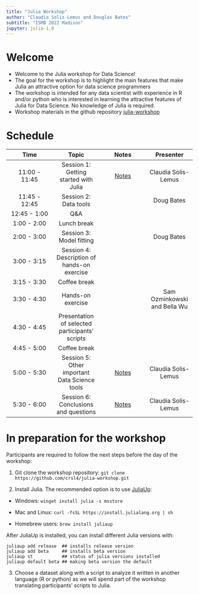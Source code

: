 ```yaml
---
title: "Julia Workshop"
author: "Claudia Solis-Lemus and Douglas Bates"
subtitle: "ISMB 2022 Madison"
jupyter: julia-1.8
---
```


# Welcome

- Welcome to the Julia workshop for Data Science!
- The goal for the workshop is to highlight the main features that make Julia an attractive option for data science programmers
- The workshop is intended for any data scientist with experience in R and/or python who is interested in learning the attractive features of Julia for Data Science. No knowledge of Julia is required.
- Workshop materials in the github repository [julia-workshop](https://github.com/crsl4/julia-workshop)

# Schedule

| Time | Topic | Notes | Presenter |
| :---: | :---: | :---: | :---: |
| 11:00 - 11:45 | Session 1: Getting started with Julia | [Notes](session1-get-started.qmd) | Claudia Solis-Lemus |
| 11:45 - 12:45 | Session 2: Data tools | | Doug Bates |
| 12:45 - 1:00 | Q&A | | |
| 1:00 - 2:00 | Lunch break | | |
| 2:00 - 3:00 | Session 3: Model fitting | | Doug Bates |
| 3:00 - 3:15 | Session 4: Description of hands-on exercise | | |
| 3:15 - 3:30 | Coffee break | | |
| 3:30 - 4:30 | Hands-on exercise | | Sam Ozminkowski and Bella Wu |
| 4:30 - 4:45 | Presentation of selected participants' scripts | | |
| 4:45 - 5:00 | Coffee break | | |
| 5:00 - 5:30 | Session 5: Other important Data Science tools | [Notes](session5-other-tools.qmd) | Claudia Solis-Lemus |
| 5:30 - 6:00 | Session 6: Conclusions and questions | [Notes](session6-conclusions.qmd) | Claudia Solis-Lemus |


# In preparation for the workshop

Participants are required to follow the next steps before the day of the workshop:

1. Git clone the workshop repository: `git clone https://github.com/crsl4/julia-workshop.git`

2. Install Julia. The recommended option is to use [JuliaUp](https://github.com/JuliaLang/juliaup):

- Windows: `winget install julia -s msstore`

- Mac and Linux: `curl -fsSL https://install.julialang.org | sh`

- Homebrew users: `brew install juliaup`

After JuliaUp is installed, you can install different Julia versions with:
```shell
juliaup add release  ## installs release version
juliaup add beta     ## installs beta version
juliaup st           ## status of julia versions installed
juliaup default beta ## making beta version the default
```

3. Choose a dataset along with a script to analyze it written in another language (R or python) as we will spend part of the workshop translating participants' scripts to Julia.